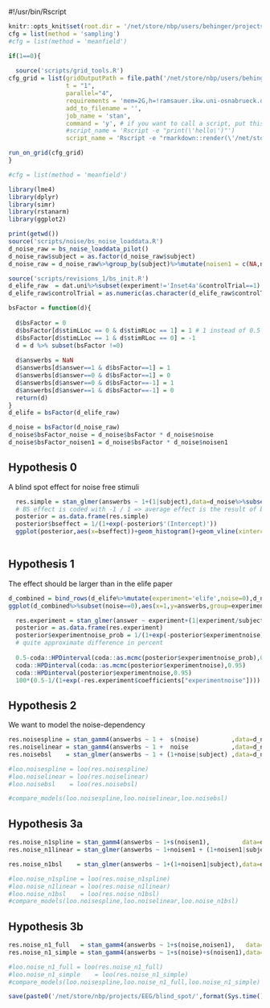 #!/usr/bin/Rscript
```r
knitr::opts_knit$set(root.dir = '/net/store/nbp/users/behinger/projects/blindspot/git/')
cfg = list(method = 'sampling')
#cfg = list(method = 'meanfield')

```

```r
if(1==0){
  
  source('scripts/grid_tools.R')
cfg_grid = list(gridOutputPath = file.path('/net/store/nbp/users/behinger/projects/blindspot/git/tmp/gridoutput'),
                t = "1",
                parallel="4",
                requirements = 'mem=2G,h=!ramsauer.ikw.uni-osnabrueck.de',
                add_to_filename = '',
                job_name = 'stan',
                command = 'y', # if you want to call a script, put this to no
                #script_name = 'Rscript -e "print(\'hello\')"')
                script_name = 'Rscript -e "rmarkdown::render(\'/net/store/nbp/users/behinger/projects/blindspot/git/scripts/noise/bs_noise_pilot_pipeline.Rmd\',\'html_document\',output_dir=\'/net/store/nbp/users/behinger/projects/blindspot/git/tmp\')"')

run_on_grid(cfg_grid)  
}

#cfg = list(method = 'meanfield')
```

```r

library(lme4)
library(dplyr)
library(simr)
library(rstanarm)
library(ggplot2)

print(getwd())
source('scripts/noise/bs_noise_loaddata.R')
d_noise_raw = bs_noise_loaddata_pilot()
d_noise_raw$subject = as.factor(d_noise_raw$subject)
d_noise_raw = d_noise_raw%>%group_by(subject)%>%mutate(noisen1 = c(NA,noise[1:length(noise)-1]))

source('scripts/revisions_1/bs_init.R')
d_elife_raw  = dat.uni%>%subset(experiment!='Inset4a'&controlTrial==1)
d_elife_raw$controlTrial = as.numeric(as.character(d_elife_raw$controlTrial))

bsFactor = function(d){
    
  d$bsFactor = 0
  d$bsFactor[d$stimLLoc == 0 & d$stimRLoc == 1] = 1 # 1 instead of 0.5 because we are intersted in the average effect, not the difference
  d$bsFactor[d$stimLLoc == 1 & d$stimRLoc == 0] = -1
  d = d %>% subset(bsFactor !=0)
  
  d$answerbs = NaN
  d$answerbs[d$answer==1 & d$bsFactor==1] = 1
  d$answerbs[d$answer==0 & d$bsFactor==1] = 0
  d$answerbs[d$answer==0 & d$bsFactor==-1] = 1
  d$answerbs[d$answer==1 & d$bsFactor==-1] = 0
  return(d)
}
d_elife = bsFactor(d_elife_raw)

d_noise = bsFactor(d_noise_raw)
d_noise$bsFactor_noise = d_noise$bsFactor * d_noise$noise
d_noise$bsFactor_noisen1 = d_noise$bsFactor * d_noise$noisen1

```

## Hypothesis 0
A blind spot effect for noise free stimuli

```r
  res.simple = stan_glmer(answerbs ~ 1+(1|subject),data=d_noise%>%subset(noise==0),family=binomial,prior_covariance = decov(regularization = 2),algorithm = cfg$method)
  # BS effect is coded with -1 / 1 => average effect is the result of bsFactor
  posterior = as.data.frame(res.simple)
  posterior$bseffect = 1/(1+exp(-posterior$'(Intercept)'))
  ggplot(posterior,aes(x=bseffect))+geom_histogram()+geom_vline(xintercept = quantile(posterior$bseffect,c(0.025,0.975)))+ggtitle('posterior of average blind spot effect')
  
```
## Hypothesis 1
The effect should be larger than in the elife paper
```r
d_combined = bind_rows(d_elife%>%mutate(experiment='elife',noise=0),d_noise)
ggplot(d_combined%>%subset(noise==0),aes(x=1,y=answerbs,group=experiment,color=experiment))+geom_jitter(height=0.1)+stat_summary() + geom_hline(yintercept=0.5)
```

```r
  res.experiment = stan_glmer(answer ~ experiment+(1|experiment/subject),data=d_combined%>%subset(noise==0),family=binomial,prior_covariance = decov(regularization = 2),algorithm = cfg$method,QR=FALSE)
  posterior = as.data.frame(res.experiment)
  posterior$experimentnoise_prob = 1/(1+exp(-posterior$experimentnoise))
  # quite approximate difference in percent
  
  0.5-coda::HPDinterval(coda::as.mcmc(posterior$experimentnoise_prob),0.95)
  coda::HPDinterval(coda::as.mcmc(posterior$experimentnoise),0.95)
  coda::HPDinterval(posterior$experimentnoise,0.95)
  100*(0.5-1/(1+exp(-res.experiment$coefficients["experimentnoise"])))
```
## Hypothesis 2
We want to model the noise-dependency

```r

res.noisespline = stan_gamm4(answerbs ~ 1 +  s(noise)         ,data=d_noise,random = ~(1+noise|subject),family = binomial,prior_covariance = decov(regularization = 2),algorithm = cfg$method)
res.noiselinear = stan_gamm4(answerbs ~ 1 +  noise            ,data=d_noise,random = ~(1+noise|subject),family = binomial,prior_covariance = decov(regularization = 2),algorithm = cfg$method)
res.noisebsl    = stan_glmer(answerbs ~ 1 + (1+noise|subject) ,data=d_noise,                            family = binomial,prior_covariance = decov(regularization = 2),algorithm = cfg$method)

#loo.noisespline = loo(res.noisespline)
#loo.noiselinear = loo(res.noiselinear)
#loo.noisebsl    = loo(res.noisebsl)

#compare_models(loo.noisespline,loo.noiselinear,loo.noisebsl)
```

## Hypothesis 3a


```r
res.noise_n1spline = stan_gamm4(answerbs ~ 1+s(noisen1),         data=d_noise%>%subset(noise==0),random = ~(1+noisen1|subject),family = binomial,QR=F,prior_covariance = decov(regularization = 2),algorithm = cfg$method)
res.noise_n1linear = stan_glmer(answerbs ~ 1+noisen1 + (1+noisen1|subject),data=d_noise%>%subset(noise==0),family = binomial,QR=F,prior_covariance = decov(regularization = 2),algorithm = cfg$method)

res.noise_n1bsl    = stan_glmer(answerbs ~ 1+(1+noisen1|subject),data=d_noise%>%subset(noise==0),family = binomial,QR=F,prior_covariance = decov(regularization = 2),algorithm = cfg$method)

#loo.noise_n1spline = loo(res.noise_n1spline)
#loo.noise_n1linear = loo(res.noise_n1linear)
#loo.noise_n1bsl    = loo(res.noise_n1bsl)
#compare_models(loo.noisespline,loo.noiselinear,loo.noise_n1bsl)

```

## Hypothesis 3b
```r
res.noise_n1_full   = stan_gamm4(answerbs ~ 1+s(noise,noisen1),   data=d_noise,random = ~(1+noise+noisen1|subject),family = binomial,QR=F,prior_covariance = decov(regularization = 2),algorithm = cfg$method)
res.noise_n1_simple = stan_gamm4(answerbs ~ 1+s(noise)+s(noisen1),data=d_noise,random = ~(1+noise+noisen1|subject),family = binomial,QR=F,prior_covariance = decov(regularization = 2),algorithm = cfg$method)

#loo.noise_n1_full = loo(res.noise_n1_full)
#loo.noise_n1_simple    = loo(res.noise_n1_simple)
#compare_models(loo.noisespline,loo.noise_n1_full,loo.noise_n1_simple)

```

```r
save(paste0('/net/store/nbp/projects/EEG/blind_spot/',format(Sys.time(),"%Y-%m-%d_%H-%M-%S"),'_bs_noise_pilot.Rdata'))

```